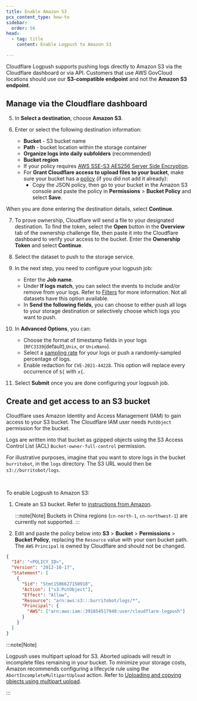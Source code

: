 ```yaml
---
title: Enable Amazon S3
pcx_content_type: how-to
sidebar:
  order: 56
head:
  - tag: title
    content: Enable Logpush to Amazon S3

---
```



Cloudflare Logpush supports pushing logs directly to Amazon S3 via the Cloudflare dashboard or via API. Customers that use AWS GovCloud locations should use our **S3-compatible endpoint** and not the **Amazon S3 endpoint**.

## Manage via the Cloudflare dashboard

<Render file="enable-logpush-job" />

5. In **Select a destination**, choose **Amazon S3**.

6. Enter or select the following destination information:
   * **Bucket** - S3 bucket name
   * **Path** - bucket location within the storage container
   * **Organize logs into daily subfolders** (recommended)
   * **Bucket region**
   * If your policy requires [AWS SSE-S3 AES256 Server Side Encryption](https://docs.aws.amazon.com/AmazonS3/latest/userguide/serv-side-encryption.html).
   * For **Grant Cloudflare access to upload files to your bucket**, make sure your bucket has a [policy](https://docs.aws.amazon.com/AmazonS3/latest/userguide/example-policies-s3.html#iam-policy-ex0) (if you did not add it already):
     * Copy the JSON policy, then go to your bucket in the Amazon S3 console and paste the policy in **Permissions** > **Bucket Policy** and select **Save**.

When you are done entering the destination details, select **Continue**.

7. To prove ownership, Cloudflare will send a file to your designated destination. To find the token, select the **Open** button in the **Overview** tab of the ownership challenge file, then paste it into the Cloudflare dashboard to verify your access to the bucket. Enter the **Ownership Token** and select **Continue**.

8. Select the dataset to push to the storage service.

9. In the next step, you need to configure your logpush job:
   * Enter the **Job name**.
   * Under **If logs match**, you can select the events to include and/or remove from your logs. Refer to [Filters](/logs/reference/filters/) for more information. Not all datasets have this option available.
   * In **Send the following fields**, you can choose to either push all logs to your storage destination or selectively choose which logs you want to push.

10. In **Advanced Options**, you can:
    * Choose the format of timestamp fields in your logs (`RFC3339`(default),`Unix`, or `UnixNano`).
    * Select a [sampling rate](/logs/get-started/api-configuration/#sampling-rate) for your logs or push a randomly-sampled percentage of logs.
    * Enable redaction for `CVE-2021-44228`. This option will replace every occurrence of `${` with `x{`.

11. Select **Submit** once you are done configuring your logpush job.

## Create and get access to an S3 bucket

Cloudflare uses Amazon Identity and Access Management (IAM) to gain access to your S3 bucket. The Cloudflare IAM user needs `PutObject` permission for the bucket.

Logs are written into that bucket as gzipped objects using the S3 Access Control List (ACL)
`Bucket-owner-full-control` permission.

For illustrative purposes, imagine that you want to store logs in the bucket `burritobot`, in the `logs` directory. The S3 URL would then be `s3://burritobot/logs`.

<Render file="enable-read-permissions" /> <br/>

To enable Logpush to Amazon S3:

1. Create an S3 bucket. Refer to [instructions from Amazon](https://docs.aws.amazon.com/AmazonS3/latest/gsg/CreatingABucket.html).

   :::note[Note]
   Buckets in China regions (`cn-north-1`, `cn-northwest-1`) are currently not supported.
   :::

2. Edit and paste the policy below into **S3** > **Bucket** > **Permissions** > **Bucket Policy**, replacing the `Resource` value with your own bucket path. The `AWS` `Principal` is owned by Cloudflare and should not be changed.

```json
{
  "Id": "<POLICY_ID>",
  "Version": "2012-10-17",
  "Statement": [
    {
      "Sid": "Stmt1506627150918",
      "Action": ["s3:PutObject"],
      "Effect": "Allow",
      "Resource": "arn:aws:s3:::burritobot/logs/*",
      "Principal": {
        "AWS": ["arn:aws:iam::391854517948:user/cloudflare-logpush"]
      }
    }
  ]
}
```

:::note[Note]


Logpush uses multipart upload for S3. Aborted uploads will result in incomplete files remaining in your bucket. To minimize your storage costs, Amazon recommends configuring a lifecycle rule using the `AbortIncompleteMultipartUpload` action. Refer to [Uploading and copying objects using multipart upload](https://docs.aws.amazon.com/AmazonS3/latest/dev/mpuoverview.html#mpu-abort-incomplete-mpu-lifecycle-config).


:::
